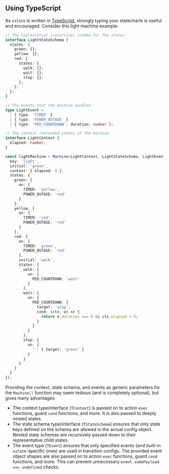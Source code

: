 ## Using TypeScript

As `xstate` is written in [TypeScript](https://www.typescriptlang.org/), strongly typing your statecharts is useful and encouraged. Consider this light machine example:

```typescript
// The hierarchical (recursive) schema for the states
interface LightStateSchema {
  states: {
    green: {};
    yellow: {};
    red: {
      states: {
        walk: {};
        wait: {};
        stop: {};
      };
    };
  };
}

// The events that the machine handles
type LightEvent =
  | { type: 'TIMER' }
  | { type: 'POWER_OUTAGE' }
  | { type: 'PED_COUNTDOWN'; duration: number };

// The context (extended state) of the machine
interface LightContext {
  elapsed: number;
}

const lightMachine = Machine<LightContext, LightStateSchema, LightEvent>({
  key: 'light',
  initial: 'green',
  context: { elapsed: 0 },
  states: {
    green: {
      on: {
        TIMER: 'yellow',
        POWER_OUTAGE: 'red'
      }
    },
    yellow: {
      on: {
        TIMER: 'red',
        POWER_OUTAGE: 'red'
      }
    },
    red: {
      on: {
        TIMER: 'green',
        POWER_OUTAGE: 'red'
      },
      initial: 'walk',
      states: {
        walk: {
          on: {
            PED_COUNTDOWN: 'wait'
          }
        },
        wait: {
          on: {
            PED_COUNTDOWN: {
              target: 'stop',
              cond: (ctx, e) => {
                return e.duration === 0 && ctx.elapsed > 0;
              }
            }
          }
        },
        stop: {
          on: {
            '': { target: 'green' }
          }
        }
      }
    }
  }
});
```

Providing the context, state schema, and events as generic parameters for the `Machine()` function may seem tedious (and is completely optional), but gives many advantages:

- The context type/interface (`TContext`) is passed on to action `exec` functions, guard `cond` functions, and more. It is also passed to deeply nested states.
- The state schema type/interface (`TStateSchema`) ensures that only state keys defined on the schema are allowed in the actual config object. Nested state schemas are recursively passed down to their representative child states.
- The event type (`TEvent`) ensures that only specified events (and built-in `xstate`-specific ones) are used in transition configs. The provided event object shapes are also passed on to action `exec` functions, guard `cond` functions, and more. This can prevent unnecessary `event.somePayload === undefined` checks.

